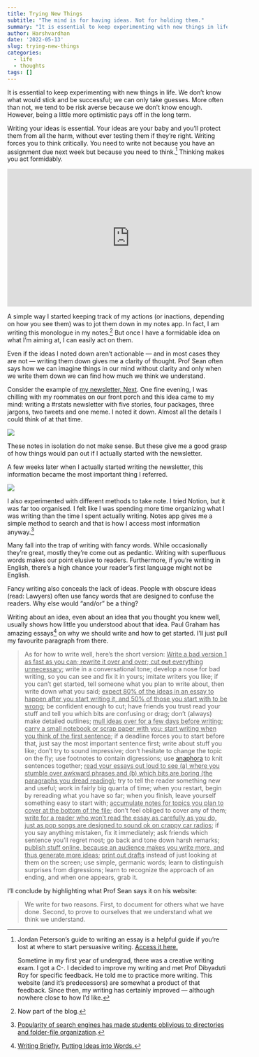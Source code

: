```yaml
---
title: Trying New Things
subtitle: "The mind is for having ideas. Not for holding them."
summary: "It is essential to keep experimenting with new things in life. We don't know what would stick and be successful; we can only take guesses. Take notes; that's the only way to keep a log."
author: Harshvardhan
date: '2022-05-13'
slug: trying-new-things
categories:
  - life
  - thoughts
tags: []
---
```


It is essential to keep experimenting with new things in life. We don't know what would stick and be successful; we can only take guesses. More often than not, we tend to be risk averse because we don't know enough. However, being a little more optimistic pays off in the long term.

Writing your ideas is essential. Your ideas are your baby and you'll protect them from all the harm, without ever testing them if they're right. Writing forces you to think critically. You need to write not because you have an assignment due next week but because you need to think.[^1] Thinking makes you act formidably.

[^1]: Jordan Peterson's guide to writing an essay is a helpful guide if you're lost at where to start persuasive writing. [Access it here.](https://docs.google.com/viewer?url=http://jordanbpeterson.com/wp-content/uploads/2018/02/Essay_Writing_Guide.docx)

    Sometime in my first year of undergrad, there was a creative writing exam. I got a C-. I decided to improve my writing and met Prof Dibyaduti Roy for specific feedback. He told me to practice more writing. This website (and it's predecessors) are somewhat a product of that feedback. Since then, my writing has certainly improved --- although nowhere close to how I'd like.

<iframe width="560" height="315" src="https://www.youtube.com/embed/bfDOoADCfkg" title="YouTube video player" frameborder="0" allow="accelerometer; autoplay; clipboard-write; encrypted-media; gyroscope; picture-in-picture" allowfullscreen>

</iframe>

A simple way I started keeping track of my actions (or inactions, depending on how you see them) was to jot them down in my notes app. In fact, I am writing this monologue in my notes.[^2] But once I have a formidable idea on what I'm aiming at, I can easily act on them.

[^2]: Now part of the blog.

Even if the ideas I noted down aren't actionable --- and in most cases they are not --- writing them down gives me a clarity of thought. Prof Sean often says how we can imagine things in our mind without clarity and only when we write them down we can find how much we think we understand.

Consider the example of [my newsletter, Next](http://harsh17.in/next/). One fine evening, I was chilling with my roommates on our front porch and this idea came to my mind: writing a #rstats newsletter with five stories, four packages, three jargons, two tweets and one meme. I noted it down. Almost all the details I could think of at that time.

![](images/R%20Newsletter.png)

These notes in isolation do not make sense. But these give me a good grasp of how things would pan out if I actually started with the newsletter.

A few weeks later when I actually started writing the newsletter, this information became the most important thing I referred.

![](images/Screen%20Shot%202022-05-13%20at%201.12.49%20AM.png)

I also experimented with different methods to take note. I tried Notion, but it was far too organised. I felt like I was spending more time organizing what I was writing than the time I spent actually writing. Notes app gives me a simple method to search and that is how I access most information anyway.[^3]

[^3]: [Popularity of search engines has made students oblivious to directories and folder-file organization](https://www.theverge.com/22684730/students-file-folder-directory-structure-education-gen-z).

Many fall into the trap of writing with fancy words. While occasionally they're great, mostly they're come out as pedantic. Writing with superfluous words makes our point elusive to readers. Furthermore, if you're writing in English, there's a high chance your reader's first language might not be English.

Fancy writing also conceals the lack of ideas. People with obscure ideas (read: Lawyers) often use fancy words that are designed to confuse the readers. Why else would "and/or" be a thing?

Writing about an idea, even about an idea that you thought you knew well, usually shows how little you understood about that idea. Paul Graham has amazing essays[^4] on why we should write and how to get started. I'll just pull my favourite paragraph from there.

[^4]: [Writing Briefly.](http://www.paulgraham.com/writing44.html) [Putting Ideas into Words.](http://www.paulgraham.com/words.html)

> As for how to write well, here's the short version: [Write a bad version 1 as fast as you can; rewrite it over and over; cut ~~out~~ everything unnecessary]{.underline}; write in a conversational tone; develop a nose for bad writing, so you can see and fix it in yours; imitate writers you like; if you can't get started, tell someone what you plan to write about, then write down what you said; [expect 80% of the ideas in an essay to happen after you start writing it, and 50% of those you start with to be wrong]{.underline}; be confident enough to cut; have friends you trust read your stuff and tell you which bits are confusing or drag; don't (always) make detailed outlines; [mull ideas over for a few days before writing; carry a small notebook or scrap paper with you; start writing when you think of the first sentence]{.underline}; if a deadline forces you to start before that, just say the most important sentence first; write about stuff you like; don't try to sound impressive; don't hesitate to change the topic on the fly; use footnotes to contain digressions; use [anaphora](https://literarydevices.net/anaphora/) to knit sentences together; [read your essays out loud to see (a) where you stumble over awkward phrases and (b) which bits are boring (the paragraphs you dread reading)]{.underline}; try to tell the reader something new and useful; work in fairly big quanta of time; when you restart, begin by rereading what you have so far; when you finish, leave yourself something easy to start with; [accumulate notes for topics you plan to cover at the bottom of the file]{.underline}; don't feel obliged to cover any of them; [write for a reader who won't read the essay as carefully as you do, just as pop songs are designed to sound ok on crappy car radios]{.underline}; if you say anything mistaken, fix it immediately; ask friends which sentence you'll regret most; go back and tone down harsh remarks; [publish stuff online, because an audience makes you write more, and thus generate more ideas]{.underline}; [print out drafts]{.underline} instead of just looking at them on the screen; use simple, germanic words; learn to distinguish surprises from digressions; learn to recognize the approach of an ending, and when one appears, grab it.

I'll conclude by highlighting what Prof Sean says it on his website:

> We write for two reasons. First, to document for others what we have done. Second, to prove to ourselves that we understand what we think we understand.
